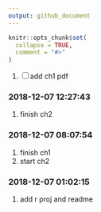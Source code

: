 ```yaml
---
output: github_document
---
```


<!-- README.md is generated from README.Rmd. Please edit that file -->

```r
knitr::opts_chunk$set(
  collapse = TRUE,
  comment = "#>"
)
```

1. <input type="checkbox" id="checkbox1" class="styled">add ch1 pdf


### 2018-12-07 12:27:43

1. finish ch2

### 2018-12-07 08:07:54

1. finish ch1
1. start ch2

### 2018-12-07 01:02:15

1. add r proj and readme